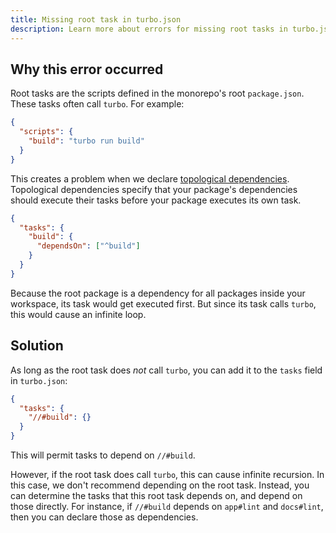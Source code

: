 ```yaml
---
title: Missing root task in turbo.json
description: Learn more about errors for missing root tasks in turbo.json in Turborepo.
---
```


## Why this error occurred

Root tasks are the scripts defined in the monorepo's root `package.json`. These tasks often call `turbo`. For example:

```json title="./package.json"
{
  "scripts": {
    "build": "turbo run build"
  }
}
```

This creates a problem when we declare [topological dependencies](/repo/docs/reference/configuration#dependson). Topological
dependencies specify that your package's dependencies should execute their tasks before your package executes its own task.

```json title="./turbo.json"
{
  "tasks": {
    "build": {
      "dependsOn": ["^build"]
    }
  }
}
```

Because the root package is a dependency for all packages inside your workspace, its task would get executed first.
But since its task calls `turbo`, this would cause an infinite loop.

## Solution

As long as the root task does _not_ call `turbo`, you can add it to the `tasks` field in `turbo.json`:

```json title="./turbo.json"
{
  "tasks": {
    "//#build": {}
  }
}
```

This will permit tasks to depend on `//#build`.

However, if the root task does call `turbo`, this can cause infinite recursion. In this case, we don't recommend depending
on the root task. Instead, you can determine the tasks that this root task depends on, and depend on those directly.
For instance, if `//#build` depends on `app#lint` and `docs#lint`, then you can declare those as dependencies.
